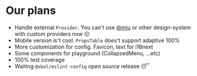 # Our plans
- Handle external `Provider`. You can't use <a href="https://mui.com" target="_blank">@miu</a> or other design-system with custom providers now 😔
- Mobile version is't cool. `PropsTable` does't support adaptive 100%
- More customization for config. Favicon, text for i18next
- Some components for playground (CollapsedMenu, ...etc)
- 100% test coverage
- Waiting `@sbol/eslint-config` open source release 😴
